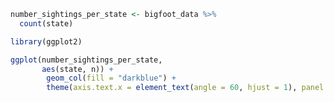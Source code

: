 ```r
number_sightings_per_state <- bigfoot_data %>%
  count(state)
```


```r
library(ggplot2)

ggplot(number_sightings_per_state,
       aes(state, n)) +
        geom_col(fill = "darkblue") +
        theme(axis.text.x = element_text(angle = 60, hjust = 1), panel.background = element_rect(fill = "lightblue"), axis.ticks = element_blank(), panel.grid.major.y = element_blank(), panel.grid.minor.y = element_blank())
       
```



